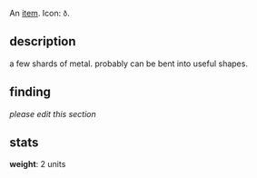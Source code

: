 {{FixTitle}}
An [[items|item]]. Icon: <code><nowiki>ð</nowiki></code>.

== description ==

a few shards of metal. probably can be bent into useful shapes.

== finding ==

''please edit this section''

== stats ==

'''weight''': 2 units